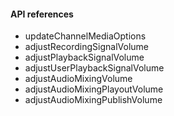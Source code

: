 <PlatformWrapper platform="react-native">

#### API references

- <Link to="{{Global.API_REF_RN_ROOT}}/class_irtcengine.html#api_updatechannelmediaoptions">updateChannelMediaOptions</Link>

- <Link to="{{Global.API_REF_RN_ROOT}}/class_irtcengine.html#api_adjustrecordingsignalvolume">adjustRecordingSignalVolume</Link>

- <Link to="{{Global.API_REF_RN_ROOT}}/class_irtcengine.html#api_adjustplaybacksignalvolume">adjustPlaybackSignalVolume</Link>

- <Link to="{{Global.API_REF_RN_ROOT}}/class_irtcengine.html#api_adjustuserplaybacksignalvolume">adjustUserPlaybackSignalVolume</Link>

- <Link to="{{Global.API_REF_RN_ROOT}}/class_irtcengine.html#api_adjustaudiomixingvolume">adjustAudioMixingVolume</Link>

- <Link to="{{Global.API_REF_RN_ROOT}}/class_irtcengine.html#api_adjustaudiomixingplayoutvolume">adjustAudioMixingPlayoutVolume</Link>

- <Link to="{{Global.API_REF_RN_ROOT}}/class_irtcengine.html#api_adjustaudiomixingpublishvolume">adjustAudioMixingPublishVolume</Link>

</PlatformWrapper>